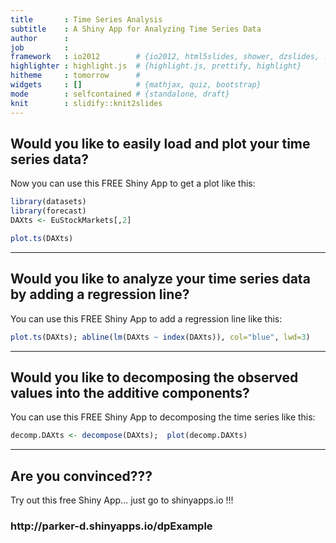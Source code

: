 ```yaml
---
title       : Time Series Analysis
subtitle    : A Shiny App for Analyzing Time Series Data
author      : 
job         : 
framework   : io2012        # {io2012, html5slides, shower, dzslides, ...}
highlighter : highlight.js  # {highlight.js, prettify, highlight}
hitheme     : tomorrow      # 
widgets     : []            # {mathjax, quiz, bootstrap}
mode        : selfcontained # {standalone, draft}
knit        : slidify::knit2slides
---
```


## Would you like to easily load and plot your time series data?

Now you can use this FREE Shiny App to get a plot like this:

```r
library(datasets)
library(forecast)
DAXts <- EuStockMarkets[,2]
```

```r
plot.ts(DAXts)
```


---

## Would you like to analyze your time series data by adding a regression line?

You can use this FREE Shiny App to add a regression line like this:

```r
plot.ts(DAXts); abline(lm(DAXts ~ index(DAXts)), col="blue", lwd=3)
```

---

## Would you like to decomposing the observed values into the additive components?

You can use this FREE Shiny App to decomposing the time series like this:

```r
decomp.DAXts <- decompose(DAXts);  plot(decomp.DAXts)
```

---

## Are you convinced???

Try out this free Shiny App... just go to shinyapps.io !!!


### http://parker-d.shinyapps.io/dpExample



